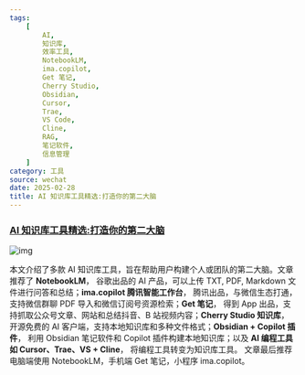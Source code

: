 ```yaml
---
tags:
    [
        AI,
        知识库,
        效率工具,
        NotebookLM,
        ima.copilot,
        Get 笔记,
        Cherry Studio,
        Obsidian,
        Cursor,
        Trae,
        VS Code,
        Cline,
        RAG,
        笔记软件,
        信息管理
    ]
category: 工具
source: wechat
date: 2025-02-28
title: AI 知识库工具精选:打造你的第二大脑
---
```


### [AI 知识库工具精选:打造你的第二大脑](https://mp.weixin.qq.com/s/DhSoXZv60VeQsdYkz3zvTA)

![img](https://img.mengpeng.tech/i/2025/02/28/67c14f2720426.webp)

本文介绍了多款 AI 知识库工具，旨在帮助用户构建个人或团队的第二大脑。文章推荐了 **NotebookLM**， 谷歌出品的 AI 产品，可以上传 TXT, PDF, Markdown 文件进行问答和总结；**ima.copilot 腾讯智能工作台**， 腾讯出品，与微信生态打通，支持微信群聊 PDF 导入和微信订阅号资源检索；**Get 笔记**， 得到 App 出品，支持抓取公众号文章、网站和总结抖音、B 站视频内容；**Cherry Studio 知识库**， 开源免费的 AI 客户端，支持本地知识库和多种文件格式；**Obsidian + Copilot 插件**， 利用 Obsidian 笔记软件和 Copilot 插件构建本地知识库；以及 **AI 编程工具如 Cursor、Trae、VS + Cline**， 将编程工具转变为知识库工具。 文章最后推荐电脑端使用 NotebookLM，手机端 Get 笔记，小程序 ima.copilot。
